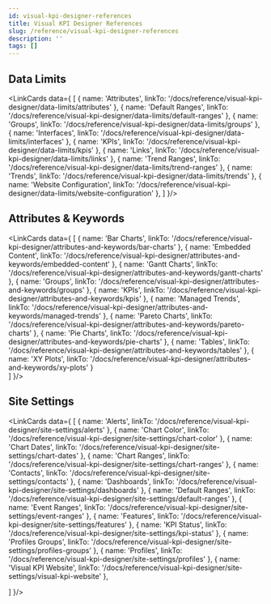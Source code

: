 ```yaml
---
id: visual-kpi-designer-references
title: Visual KPI Designer References
slug: /reference/visual-kpi-designer-references
description: ''
tags: []
---
```



## Data Limits

<LinkCards data={
  [
    {
      name: 'Attributes',
      linkTo: '/docs/reference/visual-kpi-designer/data-limits/attributes'
    },
    {
      name: 'Default Ranges',
      linkTo: '/docs/reference/visual-kpi-designer/data-limits/default-ranges'
    },
    {
      name: 'Groups',
      linkTo: '/docs/reference/visual-kpi-designer/data-limits/groups'
    },
    {
      name: 'Interfaces',
      linkTo: '/docs/reference/visual-kpi-designer/data-limits/interfaces'
    },
    {
      name: 'KPIs',
      linkTo: '/docs/reference/visual-kpi-designer/data-limits/kpis'
    },
    {
      name: 'Links',
      linkTo: '/docs/reference/visual-kpi-designer/data-limits/links'
    },
    {
      name: 'Trend Ranges',
      linkTo: '/docs/reference/visual-kpi-designer/data-limits/trend-ranges'
    },
    {
      name: 'Trends',
      linkTo: '/docs/reference/visual-kpi-designer/data-limits/trends'
    },
    {
      name: 'Website Configuration',
      linkTo: '/docs/reference/visual-kpi-designer/data-limits/website-configuration'
    },
  ]
}/>

## Attributes & Keywords

<LinkCards data={
  [
    {
      name: 'Bar Charts',
      linkTo: '/docs/reference/visual-kpi-designer/attributes-and-keywords/bar-charts'
    },
    {
      name: 'Embedded Content',
      linkTo: '/docs/reference/visual-kpi-designer/attributes-and-keywords/embedded-content'
    },
    {
      name: 'Gantt Charts',
      linkTo: '/docs/reference/visual-kpi-designer/attributes-and-keywords/gantt-charts'
    },
    {
      name: 'Groups',
      linkTo: '/docs/reference/visual-kpi-designer/attributes-and-keywords/groups'
    },
    {
      name: 'KPIs',
      linkTo: '/docs/reference/visual-kpi-designer/attributes-and-keywords/kpis'
    },
    {
      name: 'Managed Trends',
      linkTo: '/docs/reference/visual-kpi-designer/attributes-and-keywords/managed-trends'
    },
    {
      name: 'Pareto Charts',
      linkTo: '/docs/reference/visual-kpi-designer/attributes-and-keywords/pareto-charts'
    },
    {
      name: 'Pie Charts',
      linkTo: '/docs/reference/visual-kpi-designer/attributes-and-keywords/pie-charts'
    },
    {
      name: 'Tables',
      linkTo: '/docs/reference/visual-kpi-designer/attributes-and-keywords/tables'
    },
    {
      name: 'XY Plots',
      linkTo: '/docs/reference/visual-kpi-designer/attributes-and-keywords/xy-plots'
    }  
  ]
}/>

## Site Settings

<LinkCards data={
  [
    {
      name: 'Alerts',
      linkTo: '/docs/reference/visual-kpi-designer/site-settings/alerts'
    },
    {
      name: 'Chart Color',
      linkTo: '/docs/reference/visual-kpi-designer/site-settings/chart-color'
    },
    {
      name: 'Chart Dates',
      linkTo: '/docs/reference/visual-kpi-designer/site-settings/chart-dates'
    },
    {
      name: 'Chart Ranges',
      linkTo: '/docs/reference/visual-kpi-designer/site-settings/chart-ranges'
    },
    {
      name: 'Contacts',
      linkTo: '/docs/reference/visual-kpi-designer/site-settings/contacts'
    },
    {
      name: 'Dashboards',
      linkTo: '/docs/reference/visual-kpi-designer/site-settings/dashboards'
    },
    {
      name: 'Default Ranges',
      linkTo: '/docs/reference/visual-kpi-designer/site-settings/default-ranges'
    },
    {
      name: 'Event Ranges',
      linkTo: '/docs/reference/visual-kpi-designer/site-settings/event-ranges'
    },
    {
      name: 'Features',
      linkTo: '/docs/reference/visual-kpi-designer/site-settings/features'
    },
    {
      name: 'KPI Status',
      linkTo: '/docs/reference/visual-kpi-designer/site-settings/kpi-status'
    },
    {
      name: 'Profiles Groups',
      linkTo: '/docs/reference/visual-kpi-designer/site-settings/profiles-groups'
    },
    {
      name: 'Profiles',
      linkTo: '/docs/reference/visual-kpi-designer/site-settings/profiles'
    },
    {
      name: 'Visual KPI Website',
      linkTo: '/docs/reference/visual-kpi-designer/site-settings/visual-kpi-website'
    },
    
  ]
}/>